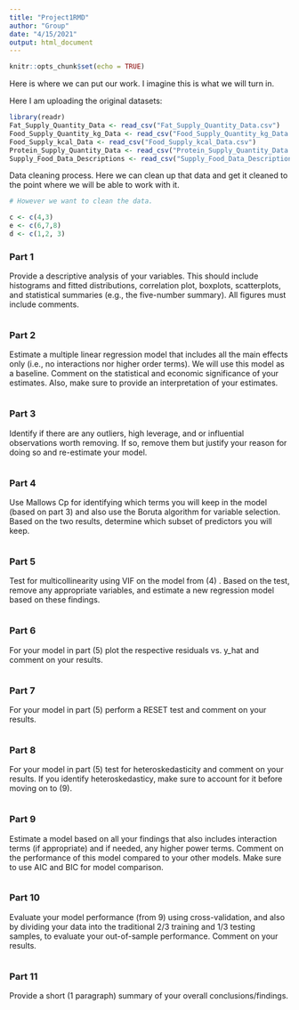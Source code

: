 ```yaml
---
title: "Project1RMD"
author: "Group"
date: "4/15/2021"
output: html_document
---
```


```r
knitr::opts_chunk$set(echo = TRUE)
```

Here is where we can put our work. I imagine this is what we will turn in. 

Here I am uploading the original datasets: 
```r
library(readr)
Fat_Supply_Quantity_Data <- read_csv("Fat_Supply_Quantity_Data.csv")
Food_Supply_Quantity_kg_Data <- read_csv("Food_Supply_Quantity_kg_Data.csv")
Food_Supply_kcal_Data <- read_csv("Food_Supply_kcal_Data.csv")
Protein_Supply_Quantity_Data <- read_csv("Protein_Supply_Quantity_Data.csv")
Supply_Food_Data_Descriptions <- read_csv("Supply_Food_Data_Descriptions.csv")
```

Data cleaning process. Here we can clean up that data and get it cleaned to the point where we will be able to work with it. 
```r
# However we want to clean the data.

c <- c(4,3)
e <- c(6,7,8)
d <- c(1,2, 3)
```

### Part 1 
Provide a descriptive analysis of your variables. This should include histograms and fitted distributions, correlation plot, boxplots, scatterplots, and statistical summaries (e.g., the five-number summary). All figures must include comments.
```r

```


### Part 2
Estimate a multiple linear regression model that includes all the main effects only (i.e., no interactions nor higher order terms). We will use this model as a baseline. Comment on the statistical and economic significance of your estimates. Also, make sure to provide an interpretation of your estimates.
```r

```


### Part 3
Identify if there are any outliers, high leverage, and or influential observations worth removing. If so, remove them but justify your reason for doing so and re-estimate your model.
```r

```

### Part 4
Use Mallows Cp for identifying which terms you will keep in the model (based on part 3) and also use the Boruta algorithm for variable selection. Based on the two results, determine which subset of predictors you will keep.
```r

```


### Part 5
Test for multicollinearity using VIF on the model from (4) . Based on the test, remove any appropriate variables, and estimate a new regression model based on these findings.
```r

```


### Part 6
For your model in part (5) plot the respective residuals vs. y_hat  and comment on your results.
```r

```


### Part 7
For your model in part (5) perform a RESET test and comment on your results.
```r

```


### Part 8
For your model in part (5) test for heteroskedasticity and comment on your results. If you identify heteroskedasticy, make sure to account for it before moving on to (9).
```r

```


### Part 9
Estimate a model based on all your findings that also includes interaction terms (if appropriate) and if needed, any higher power terms. Comment on the performance of this model compared to your other models. Make sure to use AIC and BIC for model comparison.
```r

```

### Part 10
Evaluate your model performance (from 9) using cross-validation, and also by dividing your data into the traditional 2/3 training and 1/3 testing samples, to evaluate your out-of-sample performance. Comment on your results. 
```r

```


### Part 11
Provide a short (1 paragraph) summary of your overall conclusions/findings.


